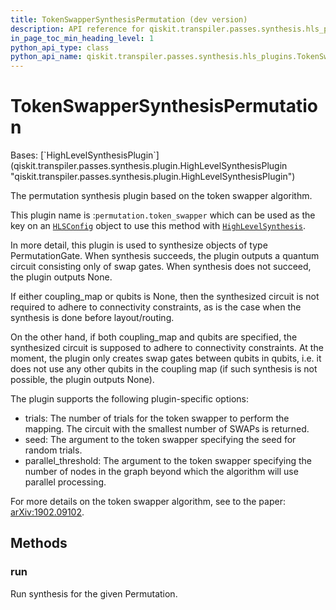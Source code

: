 ```yaml
---
title: TokenSwapperSynthesisPermutation (dev version)
description: API reference for qiskit.transpiler.passes.synthesis.hls_plugins.TokenSwapperSynthesisPermutation in the dev version of qiskit
in_page_toc_min_heading_level: 1
python_api_type: class
python_api_name: qiskit.transpiler.passes.synthesis.hls_plugins.TokenSwapperSynthesisPermutation
---
```


# TokenSwapperSynthesisPermutation

<Class id="qiskit.transpiler.passes.synthesis.hls_plugins.TokenSwapperSynthesisPermutation" isDedicatedPage={true} github="https://github.com/Qiskit/qiskit/tree/main/qiskit/transpiler/passes/synthesis/hls_plugins.py#L974-L1050" signature="qiskit.transpiler.passes.synthesis.hls_plugins.TokenSwapperSynthesisPermutation" modifiers="class">
  Bases: [`HighLevelSynthesisPlugin`](qiskit.transpiler.passes.synthesis.plugin.HighLevelSynthesisPlugin "qiskit.transpiler.passes.synthesis.plugin.HighLevelSynthesisPlugin")

  The permutation synthesis plugin based on the token swapper algorithm.

  This plugin name is :`permutation.token_swapper` which can be used as the key on an [`HLSConfig`](qiskit.transpiler.passes.HLSConfig "qiskit.transpiler.passes.HLSConfig") object to use this method with [`HighLevelSynthesis`](qiskit.transpiler.passes.HighLevelSynthesis "qiskit.transpiler.passes.HighLevelSynthesis").

  In more detail, this plugin is used to synthesize objects of type PermutationGate. When synthesis succeeds, the plugin outputs a quantum circuit consisting only of swap gates. When synthesis does not succeed, the plugin outputs None.

  If either coupling\_map or qubits is None, then the synthesized circuit is not required to adhere to connectivity constraints, as is the case when the synthesis is done before layout/routing.

  On the other hand, if both coupling\_map and qubits are specified, the synthesized circuit is supposed to adhere to connectivity constraints. At the moment, the plugin only creates swap gates between qubits in qubits, i.e. it does not use any other qubits in the coupling map (if such synthesis is not possible, the plugin outputs None).

  The plugin supports the following plugin-specific options:

  *   trials: The number of trials for the token swapper to perform the mapping. The circuit with the smallest number of SWAPs is returned.
  *   seed: The argument to the token swapper specifying the seed for random trials.
  *   parallel\_threshold: The argument to the token swapper specifying the number of nodes in the graph beyond which the algorithm will use parallel processing.

  For more details on the token swapper algorithm, see to the paper: [arXiv:1902.09102](https://arxiv.org/abs/1902.09102).

  ## Methods

  ### run

  <Function id="qiskit.transpiler.passes.synthesis.hls_plugins.TokenSwapperSynthesisPermutation.run" github="https://github.com/Qiskit/qiskit/tree/main/qiskit/transpiler/passes/synthesis/hls_plugins.py#L1006-L1050" signature="run(high_level_object, coupling_map=None, target=None, qubits=None, **options)">
    Run synthesis for the given Permutation.
  </Function>
</Class>

